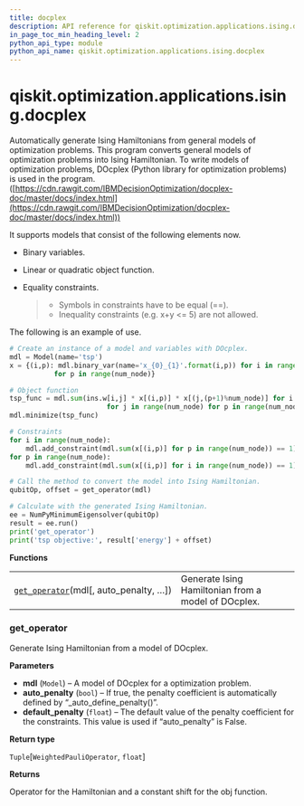 ```yaml
---
title: docplex
description: API reference for qiskit.optimization.applications.ising.docplex
in_page_toc_min_heading_level: 2
python_api_type: module
python_api_name: qiskit.optimization.applications.ising.docplex
---
```


<span id="module-qiskit.optimization.applications.ising.docplex" />

<span id="qiskit-optimization-applications-ising-docplex" />

# qiskit.optimization.applications.ising.docplex

Automatically generate Ising Hamiltonians from general models of optimization problems. This program converts general models of optimization problems into Ising Hamiltonian. To write models of optimization problems, DOcplex (Python library for optimization problems) is used in the program. ([https://cdn.rawgit.com/IBMDecisionOptimization/docplex-doc/master/docs/index.html](https://cdn.rawgit.com/IBMDecisionOptimization/docplex-doc/master/docs/index.html))

It supports models that consist of the following elements now.

*   Binary variables.

*   Linear or quadratic object function.

*   Equality constraints.

    > *   Symbols in constraints have to be equal (==).
    > *   Inequality constraints (e.g. x+y \<= 5) are not allowed.

The following is an example of use.

```python
# Create an instance of a model and variables with DOcplex.
mdl = Model(name='tsp')
x = {(i,p): mdl.binary_var(name='x_{0}_{1}'.format(i,p)) for i in range(num_node)
           for p in range(num_node)}

# Object function
tsp_func = mdl.sum(ins.w[i,j] * x[(i,p)] * x[(j,(p+1)%num_node)] for i in range(num_node)
                        for j in range(num_node) for p in range(num_node))
mdl.minimize(tsp_func)

# Constraints
for i in range(num_node):
    mdl.add_constraint(mdl.sum(x[(i,p)] for p in range(num_node)) == 1)
for p in range(num_node):
    mdl.add_constraint(mdl.sum(x[(i,p)] for i in range(num_node)) == 1)

# Call the method to convert the model into Ising Hamiltonian.
qubitOp, offset = get_operator(mdl)

# Calculate with the generated Ising Hamiltonian.
ee = NumPyMinimumEigensolver(qubitOp)
result = ee.run()
print('get_operator')
print('tsp objective:', result['energy'] + offset)
```

**Functions**

|                                                                                                                                                                        |                                                     |
| ---------------------------------------------------------------------------------------------------------------------------------------------------------------------- | --------------------------------------------------- |
| [`get_operator`](#qiskit.optimization.applications.ising.docplex.get_operator "qiskit.optimization.applications.ising.docplex.get_operator")(mdl\[, auto\_penalty, …]) | Generate Ising Hamiltonian from a model of DOcplex. |

### get\_operator

<Function id="qiskit.optimization.applications.ising.docplex.get_operator" name="get_operator" github="https://github.com/qiskit-community/qiskit-aqua/tree/stable/0.8/qiskit/optimization/applications/ising/docplex.py" signature="get_operator(mdl, auto_penalty=True, default_penalty=100000.0)">
  Generate Ising Hamiltonian from a model of DOcplex.

  **Parameters**

  *   **mdl** (`Model`) – A model of DOcplex for a optimization problem.
  *   **auto\_penalty** (`bool`) – If true, the penalty coefficient is automatically defined by “\_auto\_define\_penalty()”.
  *   **default\_penalty** (`float`) – The default value of the penalty coefficient for the constraints. This value is used if “auto\_penalty” is False.

  **Return type**

  `Tuple`\[`WeightedPauliOperator`, `float`]

  **Returns**

  Operator for the Hamiltonian and a constant shift for the obj function.
</Function>

